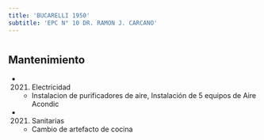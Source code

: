 ```yaml
---
title: 'BUCARELLI 1950'
subtitle: 'EPC N° 10 DR. RAMON J. CARCANO'
---
```


#


## Mantenimiento

*  (2021) Electricidad 
    + Instalacion de purificadores de aire, Instalación de 5 equipos de Aire Acondic

*  (2021) Sanitarias 
    + Cambio de artefacto de cocina



